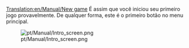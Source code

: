 [[Translation:en/Manual/New game]]
{{pt/Manual/Interface}}
É assim que você iniciou seu primeiro jogo provavelmente.
De qualquer forma, este é o primeiro botão no menu principal.

[[File:pt/Manual/Intro screen.png]]